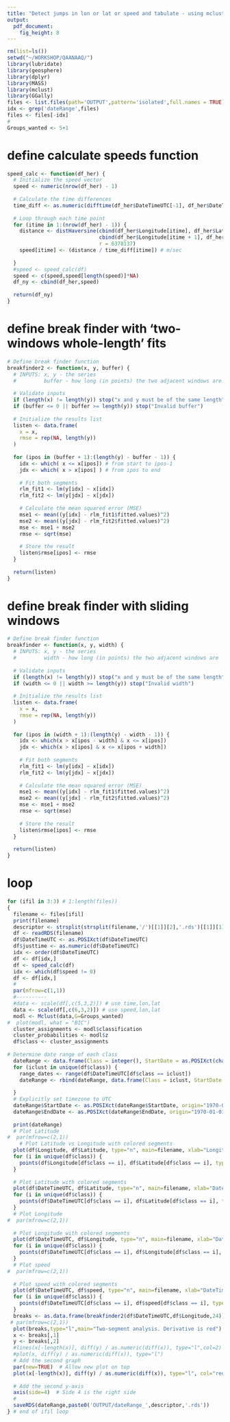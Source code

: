 ```yaml
---
title: "Detect jumps in lon or lat or speed and tabulate - using mclust on more than 2 variables"
output: 
  pdf_document: 
    fig_height: 8
---
```




```r
rm(list=ls())
setwd("~/WORKSHOP/QAANAAQ/")
library(lubridate)
library(geosphere) 
library(dplyr)
library(MASS)
library(mclust)
library(GGally)
files <- list.files(path='OUTPUT',pattern='isolated',full.names = TRUE)
idx <- grep('dateRange',files)
files <- files[-idx]
#
Groups_wanted <- 5+1
```

# define calculate speeds function
```r
speed_calc <- function(df_her) {
  # Initialize the speed vector
  speed <- numeric(nrow(df_her) - 1)
  
  # Calculate the time differences
  time_diff <- as.numeric(difftime(df_her$DateTimeUTC[-1], df_her$DateTimeUTC[-nrow(df_her)], units = "secs"))
  
  # Loop through each time point
  for (itime in 1:(nrow(df_her) - 1)) {
    distance <- distHaversine(cbind(df_her$Longitude[itime], df_her$Latitude[itime]),
                              cbind(df_her$Longitude[itime + 1], df_her$Latitude[itime + 1]),
                              r = 6378137)
    speed[itime] <- (distance / time_diff[itime]) # m/sec
    
  }
  #speed <- speed_calc(df)
  speed <- c(speed,speed[length(speed)]*NA)
  df_ny <- cbind(df_her,speed)
  
  return(df_ny)
}
```


# define break finder with 'two-windows whole-length' fits
```r
# Define break finder function
breakfinder2 <- function(x, y, buffer) {
  # INPUTS: x, y - the series
  #         buffer - how long (in points) the two adjacent windows are
  
  # Validate inputs
  if (length(x) != length(y)) stop("x and y must be of the same length")
  if (buffer <= 0 || buffer >= length(y)) stop("Invalid buffer")
  
  # Initialize the results list
  listen <- data.frame(
    x = x,
    rmse = rep(NA, length(y))
  )
  
  for (ipos in (buffer + 1):(length(y) - buffer - 1)) {
    idx <- which( x <= x[ipos]) # from start to ipos-1
    jdx <- which( x > x[ipos] ) # from ipos to end
    
    # Fit both segments
    rlm_fit1 <- lm(y[idx] ~ x[idx])
    rlm_fit2 <- lm(y[jdx] ~ x[jdx])
    
    # Calculate the mean squared error (MSE)
    mse1 <- mean((y[idx] - rlm_fit1$fitted.values)^2)
    mse2 <- mean((y[jdx] - rlm_fit2$fitted.values)^2)
    mse <- mse1 + mse2
    rmse <- sqrt(mse)
    
    # Store the result
    listen$rmse[ipos] <- rmse
  }
  
  return(listen)
}
```

# define break finder with sliding windows
```r
# Define break finder function
breakfinder <- function(x, y, width) {
  # INPUTS: x, y - the series
  #         width - how long (in points) the two adjacent windows are
  
  # Validate inputs
  if (length(x) != length(y)) stop("x and y must be of the same length")
  if (width <= 0 || width >= length(y)) stop("Invalid width")
  
  # Initialize the results list
  listen <- data.frame(
    x = x,
    rmse = rep(NA, length(y))
  )
  
  for (ipos in (width + 1):(length(y) - width - 1)) {
    idx <- which(x > x[ipos - width] & x <= x[ipos])
    jdx <- which(x > x[ipos] & x <= x[ipos + width])
    
    # Fit both segments
    rlm_fit1 <- lm(y[idx] ~ x[idx])
    rlm_fit2 <- lm(y[jdx] ~ x[jdx])
    
    # Calculate the mean squared error (MSE)
    mse1 <- mean((y[idx] - rlm_fit1$fitted.values)^2)
    mse2 <- mean((y[jdx] - rlm_fit2$fitted.values)^2)
    mse <- mse1 + mse2
    rmse <- sqrt(mse)
    
    # Store the result
    listen$rmse[ipos] <- rmse
  }
  
  return(listen)
}
```


# loop
```r

for (ifil in 3:3) # 1:length(files))
{
  filename <- files[ifil]
  print(filename)
  descriptor <- strsplit(strsplit(filename,'/')[[1]][2],'.rds')[[1]][1]
  df <- readRDS(filename)
  df$DateTimeUTC <- as.POSIXct(df$DateTimeUTC)
  df$justtime <- as.numeric(df$DateTimeUTC)
  idx <- order(df$DateTimeUTC)
  df <- df[idx,]
  df <- speed_calc(df)
  idx <- which(df$speed != 0)
  df <- df[idx,]
  #
  par(mfrow=c(1,1))
  #----------
  #data <- scale(df[,c(5,3,2)]) # use time,lon,lat
  data <- scale(df[,c(6,3,2)]) # use speed,lon,lat
  modl <- Mclust(data,G=Groups_wanted) 
#  plot(modl, what = "BIC")
  cluster_assignments <- modl$classification
  cluster_probabilities <- modl$z
  df$class <- cluster_assignments
  
# Determine date range of each class
  dateRange <- data.frame(Class = integer(), StartDate = as.POSIXct(character()), EndDate = as.POSIXct(character()), stringsAsFactors = FALSE)
  for (iclust in unique(df$class)) {
    range_dates <- range(df$DateTimeUTC[df$class == iclust])
    dateRange <- rbind(dateRange, data.frame(Class = iclust, StartDate = range_dates[1], EndDate = range_dates[2], N = length(which(df$class == iclust))))
    
  }
  # Explicitly set timezone to UTC
  dateRange$StartDate <- as.POSIXct(dateRange$StartDate, origin="1970-01-01", tz = "UTC")
  dateRange$EndDate <- as.POSIXct(dateRange$EndDate, origin="1970-01-01", tz = "UTC")
  
  print(dateRange)
  # Plot Latitude
#  par(mfrow=c(2,1))
    # Plot Latitude vs Longitude with colored segments
  plot(df$Longitude, df$Latitude, type="n", main=filename, xlab="Longitude", ylab="Latitude",pch=19,cex=0.3)
  for (i in unique(df$class)) {
    points(df$Longitude[df$class == i], df$Latitude[df$class == i], type="p", col=i,pch=19,cex=0.3)
  }
 
  # Plot Latitude with colored segments
  plot(df$DateTimeUTC, df$Latitude, type="n", main=filename, xlab="DateTimeUTC", ylab="Latitude",pch=19,cex=0.3)
  for (i in unique(df$class)) {
    points(df$DateTimeUTC[df$class == i], df$Latitude[df$class == i], type="p", col=i,pch=19,cex=0.3)
  }
  # Plot Longitude
#  par(mfrow=c(2,1))
  
  # Plot Longitude with colored segments
  plot(df$DateTimeUTC, df$Longitude, type="n", main=filename, xlab="DateTimeUTC", ylab="Longitude",pch=19,cex=0.3)
  for (i in unique(df$class)) {
    points(df$DateTimeUTC[df$class == i], df$Longitude[df$class == i], type="p", col=i,pch=19,cex=0.3)
  }
  # Plot speed
#  par(mfrow=c(2,1))
 
  # Plot speed with colored segments
  plot(df$DateTimeUTC, df$speed, type="n", main=filename, xlab="DateTimeUTC", ylab="speed",pch=19,cex=0.3, log='y')
  for (i in unique(df$class)) {
    points(df$DateTimeUTC[df$class == i], df$speed[df$class == i], type="p", col=i,pch=19,cex=0.3)
  }
  breaks <- as.data.frame(breakfinder2(df$DateTimeUTC,df$Longitude,24))
 # par(mfrow=c(2,1))
  plot(breaks,type="l",main="Two-segment analysis. Derivative is red")
  x <- breaks[,1]
  y <- breaks[,2]
  #lines(x[-length(x)], diff(y) / as.numeric(diff(x)), type="l",col=2)
  #plot(x, diff(y) / as.numeric(diff(x)), type="l")
  # Add the second graph
  par(new=TRUE)  # Allow new plot on top
  plot(x[-length(x)], diff(y) / as.numeric(diff(x)), type="l", col="red", axes=FALSE, xlab="", ylab="")
  
  # Add the second y-axis
  axis(side=4)  # Side 4 is the right side
  #
  saveRDS(dateRange,paste0('OUTPUT/dateRange_',descriptor,'.rds'))
} # end of ifil loop
```


